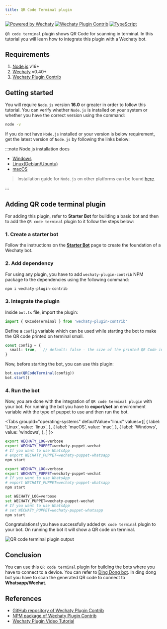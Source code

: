 ```yaml
---
title: QR Code Terminal plugin
---
```


[![Powered by Wechaty](https://img.shields.io/badge/Powered%20By-Wechaty-brightgreen.svg)](https://github.com/Wechaty/wechaty)
[![Wechaty Plugin Contrib](https://img.shields.io/badge/Wechaty%20Plugin-Contrib-brightgreen.svg)](https://github.com/wechaty/wechaty-plugin-contrib)
[![TypeScript](https://img.shields.io/badge/%3C%2F%3E-TypeScript-blue.svg)](https://www.typescriptlang.org/)

<!-- MDX import -->

`QR code terminal` plugin shows QR Code for scanning in terminal. In this tutorial you will learn how to integrate this plugin with a Wechaty bot.

## Requirements

1. [Node.js](https://nodejs.org/en/download) v16+
1. [Wechaty](https://www.npmjs.com/package/wechaty) v0.40+
1. [Wechaty Plugin Contrib](https://www.npmjs.com/package/wechaty-plugin-contrib)

## Getting started

You will require `Node.js` version **16.0** or greater in order to follow this tutorial. You can verify whether `Node.js` is installed on your system or whether you have the correct version using the command:

```sh
node -v
```

If you do not have `Node.js` installed or your version is below requirement, get the latest version of `Node.js` by following the links below:

:::note Node.js installation docs

- [Windows](https://nodejs.org/en/download/package-manager/#windows)
- [Linux\(Debian/Ubuntu\)](https://nodejs.org/en/download/package-manager/#debian-and-ubuntu-based-linux-distributions)
- [macOS](https://nodejs.org/en/download/package-manager/#macos)

> Installation guide for `Node.js` on other platforms can be found [here](https://nodejs.org/en/download/package-manager/).

:::

## Adding QR code terminal plugin

For adding this plugin, refer to **Starter Bot** for building a basic bot and then to add the `QR code terminal` plugin to it follow the steps below:

### 1. Create a starter bot

Follow the instructions on the **[Starter Bot](../examples/basic/starter-bot)** page to create the foundation of a Wechaty bot.

### 2. Add dependency

For using any plugin, you have to add `wechaty-plugin-contrib` NPM package to the dependencies using the following command:

```ts
npm i wechaty-plugin-contrib
```

### 3. Integrate the plugin

Inside `bot.ts` file, import the plugin:

```ts
import { QRCodeTerminal } from 'wechaty-plugin-contrib'
```

Define a `config` variable which can be used while starting the bot to make the QR code printed on terminal small.

```ts
const config = {
  small: true,   // default: false - the size of the printed QR Code in terminal
}
```

Now, before starting the bot, you can use this plugin:

```ts
bot.use(QRCodeTerminal(config))
bot.start()
```

### 4. Run the bot

Now, you are done with the integration of `QR code terminal plugin` with your bot. For running the bot you have to **export/set** an environment variable with the type of puppet to use and then run the bot.

<Tabs
  groupId="operating-systems"
  defaultValue="linux"
  values={[
    { label: 'Linux',   value: 'linux', },
    { label: 'macOS',   value: 'mac', },
    { label: 'Windows', value: 'windows', },
  ]
}>

<TabItem value="linux">

```bash
export WECHATY_LOG=verbose
export WECHATY_PUPPET=wechaty-puppet-wechat
# If you want to use WhatsApp
# export WECHATY_PUPPET=wechaty-puppet-whatsapp
npm start
```
</TabItem>
<TabItem value="mac">

```bash
export WECHATY_LOG=verbose
export WECHATY_PUPPET=wechaty-puppet-wechat
# If you want to use WhatsApp
# export WECHATY_PUPPET=wechaty-puppet-whatsapp
npm start
```
</TabItem>
<TabItem value="windows">

```bash
set WECHATY_LOG=verbose
set WECHATY_PUPPET=wechaty-puppet-wechat
# If you want to use WhatsApp
# set WECHATY_PUPPET=wechaty-puppet-whatsapp
npm start
```

</TabItem>
</Tabs>

Congratulations! you have successfully added `QR code terminal` plugin to your bot. On running the bot it will show a QR code on terminal.

![QR code terminal plugin output](../../static/img/docs/qrcode-bot/output.png)

## Conclusion

You can use this `QR code terminal` plugin for building the bots where you have to connect to a device. You can refer to [Ding Dong bot](../getting-started/running-locally.mdx). In ding dong bot you have to scan the generated QR code to connect to **Whatsapp/Wechat**.

## References

- [GitHub repository of Wechaty Plugin Contrib](https://github.com/wechaty/wechaty-plugin-contrib)
- [NPM package of Wechaty Plugin Contrib](https://www.npmjs.com/package/wechaty-plugin-contrib)
- [Wechaty Plugin Video Tutorial](https://youtu.be/tfGZXoe_aA4)
